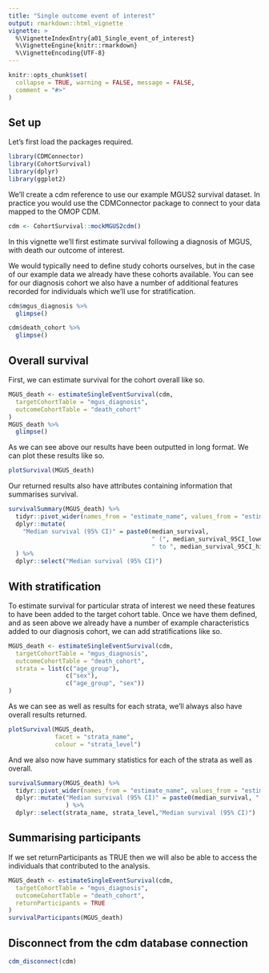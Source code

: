 ```yaml
---
title: "Single outcome event of interest"
output: rmarkdown::html_vignette
vignette: >
  %\VignetteIndexEntry{a01_Single_event_of_interest}
  %\VignetteEngine{knitr::rmarkdown}
  %\VignetteEncoding{UTF-8}
---
```


```r
knitr::opts_chunk$set(
  collapse = TRUE, warning = FALSE, message = FALSE,
  comment = "#>"
)
```


## Set up
Let's first load the packages required.
```r
library(CDMConnector)
library(CohortSurvival)
library(dplyr)
library(ggplot2)
```

We'll create a cdm reference to use our example MGUS2 survival dataset. In practice you would use the CDMConnector package to connect to your data mapped to the OMOP CDM.
```r
cdm <- CohortSurvival::mockMGUS2cdm()
```

In this vignette we'll first estimate survival following a diagnosis of MGUS, with death our outcome of interest. 

We would typically need to define study cohorts ourselves, but in the case of our example data we already have these cohorts available. You can see for our diagnosis cohort we also have a number of additional features recorded for individuals which we'll use for stratification.

```r
cdm$mgus_diagnosis %>% 
  glimpse()

cdm$death_cohort %>% 
  glimpse()
```

## Overall survival
First, we can estimate survival for the cohort overall like so. 
```r
MGUS_death <- estimateSingleEventSurvival(cdm,
  targetCohortTable = "mgus_diagnosis",
  outcomeCohortTable = "death_cohort"
)
MGUS_death %>% 
  glimpse()
```

As we can see above our results have been outputted in long format. We can plot these results like so.
```r
plotSurvival(MGUS_death)
```

Our returned results also have attributes containing information that summarises survival. 
```r
survivalSummary(MGUS_death) %>% 
  tidyr::pivot_wider(names_from = "estimate_name", values_from = "estimate_value") %>%
  dplyr::mutate(
    "Median survival (95% CI)" = paste0(median_survival, 
                                        " (", median_survival_95CI_lower, 
                                        " to ", median_survival_95CI_higher, ")")
  ) %>%
  dplyr::select("Median survival (95% CI)")
```


## With stratification
To estimate survival for particular strata of interest we need these features to have been added to the target cohort table. Once we have them defined, and as seen above we already have a number of example characteristics added to our diagnosis cohort, we can add stratifications like so.
```r
MGUS_death <- estimateSingleEventSurvival(cdm,
  targetCohortTable = "mgus_diagnosis",
  outcomeCohortTable = "death_cohort",
  strata = list(c("age_group"),
                c("sex"),
                c("age_group", "sex"))
)
```

As we can see as well as results for each strata, we'll always also have overall results returned.
```r
plotSurvival(MGUS_death,
             facet = "strata_name",
             colour = "strata_level")
```

And we also now have summary statistics for each of the strata as well as overall.

```r
survivalSummary(MGUS_death) %>%
  tidyr::pivot_wider(names_from = "estimate_name", values_from = "estimate_value") %>%
  dplyr::mutate("Median survival (95% CI)" = paste0(median_survival, " (", median_survival_95CI_lower, " to ", median_survival_95CI_higher, ")")
                ) %>% 
  dplyr::select(strata_name, strata_level,"Median survival (95% CI)")
```

## Summarising participants
If we set returnParticipants as TRUE then we will also be able to access the individuals that contributed to the analysis.
```r
MGUS_death <- estimateSingleEventSurvival(cdm,
  targetCohortTable = "mgus_diagnosis",
  outcomeCohortTable = "death_cohort",
  returnParticipants = TRUE
)
survivalParticipants(MGUS_death)
```

## Disconnect from the cdm database connection
```r
cdm_disconnect(cdm)
```
